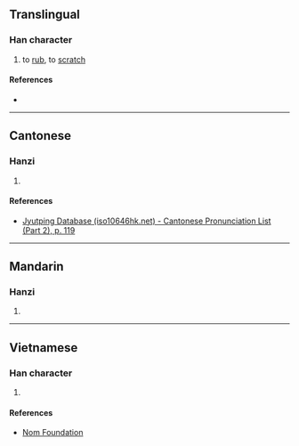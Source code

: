 {{also|㧟}}
{{character info/new}}
==Translingual==

===Han character===
{{Han char|rn=64|rad=手|as=13|sn=16|four=|canj=QSEG,XQSEG|ids=⿰扌匯}}

# to [[rub]], to [[scratch]]

====References====
* {{Han ref|kx=0458.320|dkj=12823|dj=0807.190|hdz=31967.090|uh=64D3|ud=25811}}

----

==Cantonese==

===Hanzi===
{{yue-hanzi|jyut=kwaai5|y=kwaai5|sim=㧟}}

# {{defn|lang=yue|sort=手13}}

====References====
* [http://www.iso10646hk.net/jp/document/download.jsp Jyutping Database (iso10646hk.net) - Cantonese Pronunciation List (Part 2), p. 119]

----

==Mandarin==

===Hanzi===
{{cmn-hanzi|sim=㧟|pin=[[kuǎi]] ([[kuai3]])|wg=k'uai<sup>3</sup>}}

# {{defn|lang=cmn|sort=手13}}

----

==Vietnamese==

===Han character===
{{vi-hantu|rs=手13|hối}}

# {{defn|lang=vi|sort=手13}}

====References====
* [http://nomfoundation.org/common/nom_details.php?codepoint=64d3 Nom Foundation]
